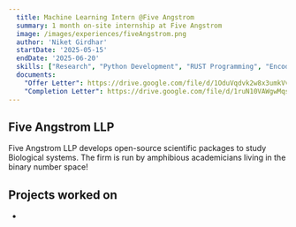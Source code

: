 ```yaml
---
  title: Machine Learning Intern @Five Angstrom
  summary: 1 month on-site internship at Five Angstrom
  image: /images/experiences/fiveAngstrom.png
  author: 'Niket Girdhar'
  startDate: '2025-05-15'
  endDate: '2025-06-20'
  skills: ["Research", "Python Development", "RUST Programming", "Encoder-Decoder Architecture", "Flask", "Reinforcement Learning", "Fine-Tuning"]
  documents: 
    "Offer Letter": https://drive.google.com/file/d/1OduVqdvk2w8x3umkVvBh3NBS5eui32FX/view?usp=sharing
    "Completion Letter": https://drive.google.com/file/d/1ruN10VAWgwMqshPuUSgl6DHfjlWL8haU/view?usp=sharing
---
```


## Five Angstrom LLP

Five Angstrom LLP develops open-source scientific packages to study Biological systems. The firm is run by amphibious academicians living in the binary number space! 

## Projects worked on

- <RedirectButton redirectUrl="/projects/pythonRustConversion" label="Python-to-Rust Function Conversion" newWindow="Yes"/>